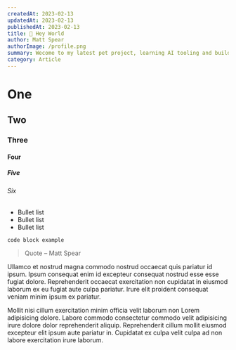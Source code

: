 ```yaml
---
createdAt: 2023-02-13
updatedAt: 2023-02-13
publishedAt: 2023-02-13
title: 👋 Hey World
author: Matt Spear
authorImage: /profile.png
summary: Wecome to my latest pet project, learning AI tooling and building in public.
category: Article
---
```


# One

## Two

### Three

#### Four

##### Five

###### Six

- Bullet list
- Bullet list
- Bullet list

```
code block example

```

> Quote – Matt Spear

Ullamco et nostrud magna commodo nostrud occaecat quis pariatur id ipsum. Ipsum
consequat enim id excepteur consequat nostrud esse esse fugiat dolore.
Reprehenderit occaecat exercitation non cupidatat in eiusmod laborum ex eu
fugiat aute culpa pariatur. Irure elit proident consequat veniam minim ipsum ex
pariatur.

Mollit nisi cillum exercitation minim officia velit laborum non Lorem
adipisicing dolore. Labore commodo consectetur commodo velit adipisicing irure
dolore dolor reprehenderit aliquip. Reprehenderit cillum mollit eiusmod
excepteur elit ipsum aute pariatur in. Cupidatat ex culpa velit culpa ad non
labore exercitation irure laborum.

